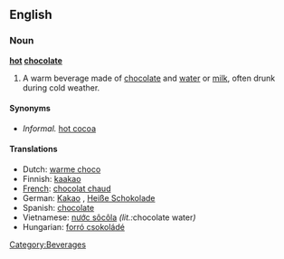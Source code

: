 ==English==

===Noun===
'''[[hot]] [[chocolate]]'''

# A warm beverage made of [[chocolate]] and [[water]] or [[milk]], often drunk during cold weather.

====Synonyms====
*''Informal.'' [[hot cocoa]]

====Translations====
*Dutch: [[warme choco]]
*Finnish: [[kaakao]]
*[[w:French language|French]]: [[chocolat chaud]] {{m}}
*German: [[Kakao]] {{m}}, [[Heiße Schokolade]] {{f}}
*Spanish: [[chocolate]]
*Vietnamese: [[nước sôcôla]] ''(lit.: ''chocolate water'')''
*Hungarian: [[forró csokoládé]]
[[Category:Beverages]]